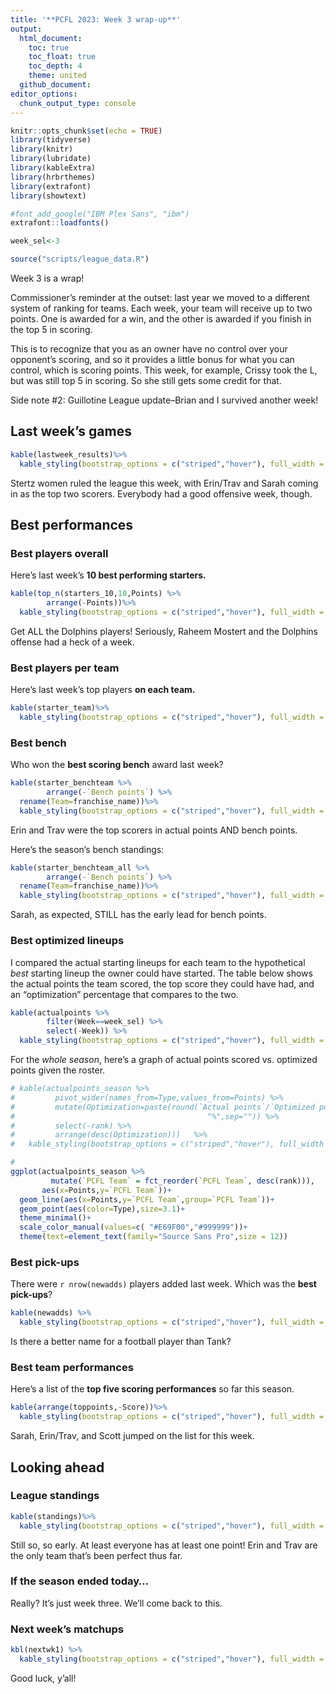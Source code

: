 ```yaml
---
title: '**PCFL 2023: Week 3 wrap-up**'
output:
  html_document:
    toc: true
    toc_float: true
    toc_depth: 4
    theme: united
  github_document:
editor_options: 
  chunk_output_type: console
---
```


```r
knitr::opts_chunk$set(echo = TRUE)
library(tidyverse)
library(knitr)
library(lubridate)
library(kableExtra)
library(hrbrthemes)
library(extrafont)
library(showtext)

#font_add_google("IBM Plex Sans", "ibm")
extrafont::loadfonts()

week_sel<-3

source("scripts/league_data.R")

```

Week 3 is a wrap!

Commissioner's reminder at the outset: last year we moved to a different system of ranking for teams. Each week, your team will receive up to two points. One is awarded for a win, and the other is awarded if you finish in the top 5 in scoring. 

This is to recognize that you as an owner have no control over your opponent's scoring, and so it provides a little bonus for what you can control, which is scoring points. This week, for example, Crissy took the L, but was still top 5 in scoring. So she still gets some credit for that. 

Side note #2: Guillotine League update--Brian and I survived another week!

## Last week's games

```r
kable(lastweek_results)%>%
  kable_styling(bootstrap_options = c("striped","hover"), full_width = F, position = "left")
```

Stertz women ruled the league this week, with Erin/Trav and Sarah coming in as the top two scorers. Everybody had a good offensive week, though.

## Best performances

### Best players overall
Here's last week's **10 best performing starters.** 

```r
kable(top_n(starters_10,10,Points) %>%
        arrange(-Points))%>%
  kable_styling(bootstrap_options = c("striped","hover"), full_width = F, position = "left")
```

Get ALL the Dolphins players! Seriously, Raheem Mostert and the Dolphins offense had a heck of a week.

### Best players per team
Here's last week's top players **on each team.**

```r
kable(starter_team)%>%
  kable_styling(bootstrap_options = c("striped","hover"), full_width = F, position = "left")
```

### Best bench
Who won the **best scoring bench** award last week?

```r
kable(starter_benchteam %>% 
        arrange(-`Bench points`) %>%
  rename(Team=franchise_name))%>%
  kable_styling(bootstrap_options = c("striped","hover"), full_width = F, position = "left")
```

Erin and Trav were the top scorers in actual points AND bench points.

Here's the season's bench standings:

```r
kable(starter_benchteam_all %>%
        arrange(-`Bench points`) %>%
  rename(Team=franchise_name))%>%
  kable_styling(bootstrap_options = c("striped","hover"), full_width = F, position = "left")
```

Sarah, as expected, STILL has the early lead for bench points.

### Best optimized lineups
I compared the actual starting lineups for each team to the hypothetical _best_ starting lineup the owner could have started. The table below shows the actual points the team scored, the top score they could have had, and an "optimization" percentage that compares to the two.

```r
kable(actualpoints %>% 
        filter(Week==week_sel) %>% 
        select(-Week)) %>%
  kable_styling(bootstrap_options = c("striped","hover"), full_width = F, position = "left")
```

For the *whole season*, here's a graph of actual points scored vs. optimized points given the roster. 

```r
# kable(actualpoints_season %>%
#         pivot_wider(names_from=Type,values_from=Points) %>%
#         mutate(Optimization=paste(round(`Actual points`/`Optimized points`*100,0),
#                                           "%",sep="")) %>%
#         select(-rank) %>%
#         arrange(desc(Optimization)))   %>%
#   kable_styling(bootstrap_options = c("striped","hover"), full_width = F, position = "left")

# 
ggplot(actualpoints_season %>%
         mutate(`PCFL Team` = fct_reorder(`PCFL Team`, desc(rank))),
       aes(x=Points,y=`PCFL Team`))+
  geom_line(aes(x=Points,y=`PCFL Team`,group=`PCFL Team`))+
  geom_point(aes(color=Type),size=3.1)+
  theme_minimal()+
  scale_color_manual(values=c( "#E69F00","#999999"))+
  theme(text=element_text(family="Source Sans Pro",size = 12))
```

### Best pick-ups
There were `r nrow(newadds)` players added last week. Which was the **best pick-ups**?

```r
kable(newadds) %>%
  kable_styling(bootstrap_options = c("striped","hover"), full_width = F, position = "left")
```

Is there a better name for a football player than Tank?

### Best team performances

Here's a list of the **top five scoring performances** so far this season.

```r
kable(arrange(toppoints,-Score))%>%
  kable_styling(bootstrap_options = c("striped","hover"), full_width = F, position = "left")
```

Sarah, Erin/Trav, and Scott jumped on the list for this week.

## Looking ahead

### League standings

```r
kable(standings)%>%
  kable_styling(bootstrap_options = c("striped","hover"), full_width = F, position = "left")

```

Still so, so early. At least everyone has at least one point! Erin and Trav are the only team that's been perfect thus far.

### If the season ended today...

Really? It's just week three. We'll come back to this.

### Next week's matchups

```r
kbl(nextwk1) %>%
  kable_styling(bootstrap_options = c("striped","hover"), full_width = F, position = "left")
```

Good luck, y'all!